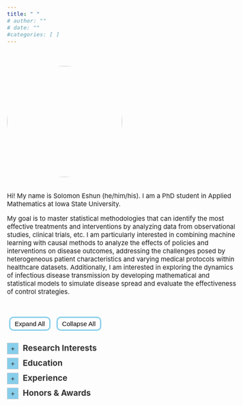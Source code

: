 ```yaml
---
title: " "
# author: ""
# date: ""
#categories: [ ]
---
```


<br>

<style>
.circle-img {
  border-radius: 50%;
  width: 270px;
  height: 260px;
  object-fit: cover;
}
body {
    font-size: 15px;
}
.justify-text {
  text-align: justify;
  text-justify: inter-word;
}
details {
  position: relative;
}
details > summary {
  color: #333333;
  font-size: 24px;
  list-style: none;
  cursor: pointer;
  outline: none;
}
details > summary::-webkit-details-marker {
  display: none; 
}
details > summary:before {
  content: "+";
  display: inline-block;
  width: 25px; 
  height: 25px;
  line-height: 25px;
  text-align: center;
  background: #87CEEB; 
  border: 1px solid #ccc;
  margin-right: 10px;
  font-size: 16px;
}
details[open] > summary:before {
  content: "−";
}
.dark-mode details > summary {
  color: white !important;
}
button {
  background-color: transparent;
  padding: 5px 10px;
  font-size: 15px;
  cursor: pointer;
  margin: 5px;
  border-radius: 10px;
  border: 3px solid #87CEEB;
}
button:hover {
  background-color: #87CEEB;
  color: white;
}
body.dark-mode button {
  color: white;
}
</style>

![](imgs/self1.JPG){.circle-img}

<div style="height: 4px;"></div>

Hi! My name is Solomon Eshun (he/him/his). I am a PhD student in Applied Mathematics at Iowa State University.

My goal is to master statistical methodologies that can identify the most effective treatments and interventions by analyzing data from observational studies, clinical trials, etc. I am particularly interested in combining machine learning with causal methods to analyze the effects of policies and interventions on disease outcomes, addressing the challenges posed by heterogeneous patient characteristics and varying medical protocols within healthcare datasets. Additionally, I am interested in exploring the dynamics of infectious disease transmission by developing mathematical and statistical models to simulate disease spread and evaluate the effectiveness of control strategies.

<div style="height: 14px;"></div>

<div>
  <button onclick="expandAll()">Expand All</button>
  <button onclick="collapseAll()">Collapse All</button>
</div>

<script>
function expandAll() {
  document.querySelectorAll('details').forEach(details => {
    details.open = true;
  });
}

function collapseAll() {
  document.querySelectorAll('details').forEach(details => {
    details.open = false;
  });
}
</script>

<div style="height: 8px;"></div>

```{=html}
<details>
    <summary style="color: #333333; font-size: 19px;"><strong>Research Interests</strong></summary>
    <div style="height: 10px;"></div>
    <div style="margin-left: 30px;">Causal Inference, Precision Medicine, Machine Learning, Infectious Disease Modeling</div>
</details>

```



<div style="height: 8px;"></div>

```{=html}
<details>
<summary style="color: #333333; font-size: 19px;"><strong>Education</strong></summary>
<div style="height: 10px;"></div>
<ul>
    <li>
        <strong>PhD (Student) in Applied Mathematics</strong><br>
        Iowa State University, Ames, 2023 - 2024
    </li> <div style="height: 10px;"></div>
    <li>
        <strong>MS in Applied Statistics & Data Science</strong><br>
        University of Texas Rio Grande Valley (UTRGV), Edinburg, 2023
    </li><div style="height: 10px;"></div>
    <li>
        <strong>BS in Mathematics</strong><br>
        University of Mines and Technology (UMaT), Ghana, 2020
    </li>
</ul>
</details>
```

<div style="height: 8px;"></div>

<!-- ![[Causality for Machine Learning](https://ff13.fastforwardlabs.com/)](imgs/whatif.png)  -->


```{=html}
<details>
<summary style="color: #333333; font-size: 19px;"><strong>Experience</strong></summary>
<div style="height: 10px;"></div>
<ul>
    <li>
        Graduate Research Assistant, .......... (08/2024 - Present)
    </li> <div style="height: 10px;"></div>
    <li>
        Graduate Fellow, Data Science for the Public Good, Iowa State (05/2024 - 07/2024)
    </li><div style="height: 10px;"></div>
    <li>
        Graduate Teaching Assistant, Department of Mathematics, Iowa State (08/2023 - 05/2023)
    </li>
    </li><div style="height: 10px;"></div>
    <li>
        Sustainability Research Fellow, Office for Sustainability, UTRGV (08/2022 - 05/2023)
    </li>    </li><div style="height: 10px;"></div>
    <li>
        Graduate Teaching Assistant, School of Mathematical & Statistical Sciences, UTRGV (08/2021 - 05/2023)
    </li>    </li><div style="height: 10px;"></div>
    <li>
        Computational Science Intern, Los Alamos National Lab, Los Alamos, NM (05/2022 - 08/2022)
    </li>    </li><div style="height: 10px;"></div>
    <li>
        Teaching Assistant, Department of Mathematical Sciences, UMaT (09/2020 - 08/2021)
    </li>
        </li><div style="height: 10px;"></div>
    <li>
        Data Production Intern, Ghana Statistical Service, Accra (05/2019 - 08/2019)
    </li>
</ul>
</details>
```

<div style="height: 8px;"></div>



```{=html}
<details>
<summary style="color: #333333; font-size: 19px;"><strong>Honors & Awards</strong></summary>
<div style="height: 10px;"></div>
<ul>
    <li>
        The Cole, 1958 & Green Scholarships, 2024.
    </li>
    <div style="height: 10px;"></div>
    <li>
        Travel Award, Department of Mathematics, Iowa State University, 2023.
    </li>
    <div style="height: 10px;"></div>
    <li>
        Certificate of Excellence in Sustainable Development Graduate Research, UTRGV, 2023.
    </li>
    <div style="height: 10px;"></div>
    <li>
        UTRGV Applied Statistics & Data Science Outstanding M.S. Thesis Award, 2023.
    </li>
    <div style="height: 10px;"></div>
    <li>
        Poster Award, SIPCE 2<sup>nd</sup> Annual Conference for Interdisciplinary Research, UTRGV, 2023.
    </li>
    <div style="height: 10px;"></div>
    <li>
        Sustainability Research Fellowship, Office for Sustainability, UTRGV, 2022.
    </li>
    <div style="height: 10px;"></div>
    <li>
        Burkhart Endowed Scholarship, School of Mathematical & Statistical Sciences, UTRGV, 2022.
    </li>
    <div style="height: 10px;"></div>
    <li>
        Joseph Wiener Math Scholarship, School of Mathematical & Statistical Sciences, UTRGV, 2022.
    </li>
    <div style="height: 10px;"></div>
    <li>
        Vice Chancellor's Overall Best Graduating Student, University of Mines & Technology, 2020.
    </li>
    <div style="height: 10px;"></div>
    <li>
        Best Graduating Student, Faculty of Engineering, University of Mines & Technology, 2020.
    </li>
    <div style="height: 10px;"></div>
    <li>
        Best Student, Department of Mathematical Sciences, University of Mines & Technology, 2020.
    </li>
</ul>
</details>
```
